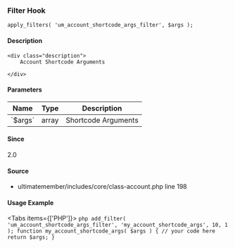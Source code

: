 
### Filter Hook    
    
```
apply_filters( 'um_account_shortcode_args_filter', $args );
```

#### Description
    <div class="description">
        Account Shortcode Arguments
 
    </div>

#### Parameters
            
<table className="table-auto mt-2 border dark:border-gray-500 p-5 text-sm text-left">
<thead>
<tr>
<th  className="px-3">Name</th>
<th  className="px-3">Type</th>
<th  className="px-3">Description</th>
</tr>
</thead>
<tbody>
               <tr >
               <td className="px-3 py-2">`$args`</td>
               <td className="px-3 py-2">array</td>
               <td className="px-3 py-2 text-sm">Shortcode Arguments</td>
               </tr>
</tbody>
</table>

#### Since
<div class="description">
2.0
</div>

#### Source
  - <Link href="/developer/files/includes-core-class-account#source-view.198">ultimatemember/includes/core/class-account.php</Link> <Link href="/developer/files/includes-core-class-account#source-view.198">line 198</Link>



#### Usage Example

<Tabs items={['PHP']}>
    <Tab>
    ```php
    add_filter( 'um_account_shortcode_args_filter', 'my_account_shortcode_args', 10, 1 );
 function my_account_shortcode_args( $args ) {
     // your code here
     return $args;
 }
    ```
    </Tab>
</Tabs>